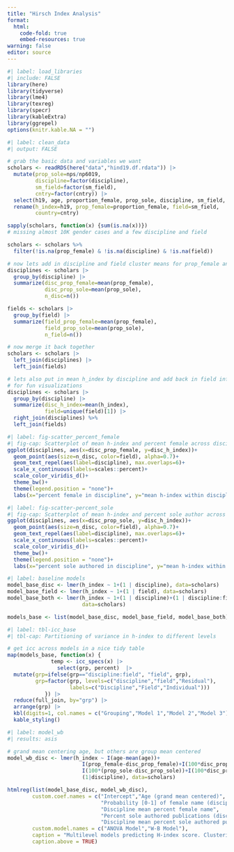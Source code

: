 ```yaml
---
title: "Hirsch Index Analysis"
format: 
  html:
    code-fold: true
    embed-resources: true
warning: false
editor: source
---
```


```r
#| label: load_libraries
#| include: FALSE
library(here)
library(tidyverse)
library(lme4)
library(texreg)
library(specr)
library(kableExtra)
library(ggrepel)
options(knitr.kable.NA = "")
```

```r
#| label: clean_data
#| output: FALSE

# grab the basic data and variables we want
scholars <- readRDS(here("data","hind19.df.rdata")) |>
  mutate(prop_sole=nps/np6019, 
         discipline=factor(discipline),
         sm_field=factor(sm_field),
         cntry=factor(cntry)) |>
  select(h19, age, proportion_female, prop_sole, discipline, sm_field, cntry) |>
  rename(h_index=h19, prop_female=proportion_female, field=sm_field, 
         country=cntry)

sapply(scholars, function(x) {sum(is.na(x))})
# missing almost 10K gender cases and a few discipline and field

scholars <- scholars %>%
  filter(!is.na(prop_female) & !is.na(discipline) & !is.na(field))

# now lets add in discipline and field cluster means for prop_female and prop_sole
disciplines <- scholars |>
  group_by(discipline) |>
  summarize(disc_prop_female=mean(prop_female),
            disc_prop_sole=mean(prop_sole),
            n_disc=n())

fields <- scholars |>
  group_by(field) |>
  summarize(field_prop_female=mean(prop_female),
            field_prop_sole=mean(prop_sole),
            n_field=n())

# now merge it back together
scholars <- scholars |>
  left_join(disciplines) |>
  left_join(fields)

# lets also put in mean h_index by discipline and add back in field information
# for fun visualizations
disciplines <- scholars |>
  group_by(discipline) |>
  summarize(disc_h_index=mean(h_index),
            field=unique(field)[1]) |>
  right_join(disciplines) %>%
  left_join(fields)
```

```r
#| label: fig-scatter_percent_female
#| fig-cap: Scatterplot of mean h-index and percent female across disciplines
ggplot(disciplines, aes(x=disc_prop_female, y=disc_h_index))+
  geom_point(aes(size=n_disc, color=field), alpha=0.7)+
  geom_text_repel(aes(label=discipline), max.overlaps=6)+
  scale_x_continuous(labels=scales::percent)+
  scale_color_viridis_d()+
  theme_bw()+
  theme(legend.position = "none")+
  labs(x="percent female in discipline", y="mean h-index within discipline")
```

```r
#| label: fig-scatter-percent_sole
#| fig-cap: Scatterplot of mean h-index and percent sole author across disciplines
ggplot(disciplines, aes(x=disc_prop_sole, y=disc_h_index))+
  geom_point(aes(size=n_disc, color=field), alpha=0.7)+
  geom_text_repel(aes(label=discipline), max.overlaps=6)+
  scale_x_continuous(labels=scales::percent)+
  scale_color_viridis_d()+
  theme_bw()+
  theme(legend.position = "none")+
  labs(x="percent sole authored in discipline", y="mean h-index within discipline")
```

```r
#| label: baseline models
model_base_disc <- lmer(h_index ~ 1+(1 | discipline), data=scholars)
model_base_field <- lmer(h_index ~ 1+(1 | field), data=scholars)
model_base_both <- lmer(h_index ~ 1+(1 | discipline)+(1 | discipline:field), 
                        data=scholars)

models_base <- list(model_base_disc, model_base_field, model_base_both)
```

```r
#| label: tbl-icc_base
#| tbl-cap: Partitioning of variance in h-index to different levels

# get icc across models in a nice tidy table
map(models_base, function(x) {
              temp <- icc_specs(x) |>
                select(grp, percent)  |>
  mutate(grp=ifelse(grp=="discipline:field", "field", grp),
         grp=factor(grp, levels=c("discipline","field","Residual"),
                    labels=c("Discipline","Field","Individual")))
            }) |>
  reduce(full_join, by="grp") |>
  arrange(grp) |>
  kbl(digits=1, col.names = c("Grouping","Model 1","Model 2","Model 3")) |>
  kable_styling()
```


```r
#| label: model_wb
#| results: asis

# grand mean centering age, but others are group mean centered
model_wb_disc <- lmer(h_index ~ I(age-mean(age))+
                        I(prop_female-disc_prop_female)+I(100*disc_prop_female)+
                        I(100*(prop_sole-disc_prop_sole))+I(100*disc_prop_sole)+
                        (1|discipline), data=scholars)

htmlreg(list(model_base_disc, model_wb_disc),
        custom.coef.names = c("Intercept","Age (grand mean centered)",
                              "Probability [0-1] of female name (discipline mean centered)",
                              "Discipline mean percent female name",
                              "Percent sole authored publications (discipline mean centered)",
                              "Discipline mean percent sole authored publications"),
        custom.model.names = c("ANOVA Model","W-B Model"),
        caption = "Multilevel models predicting H-index score. Clustering at the disciplinary level.",
        caption.above = TRUE)
```
